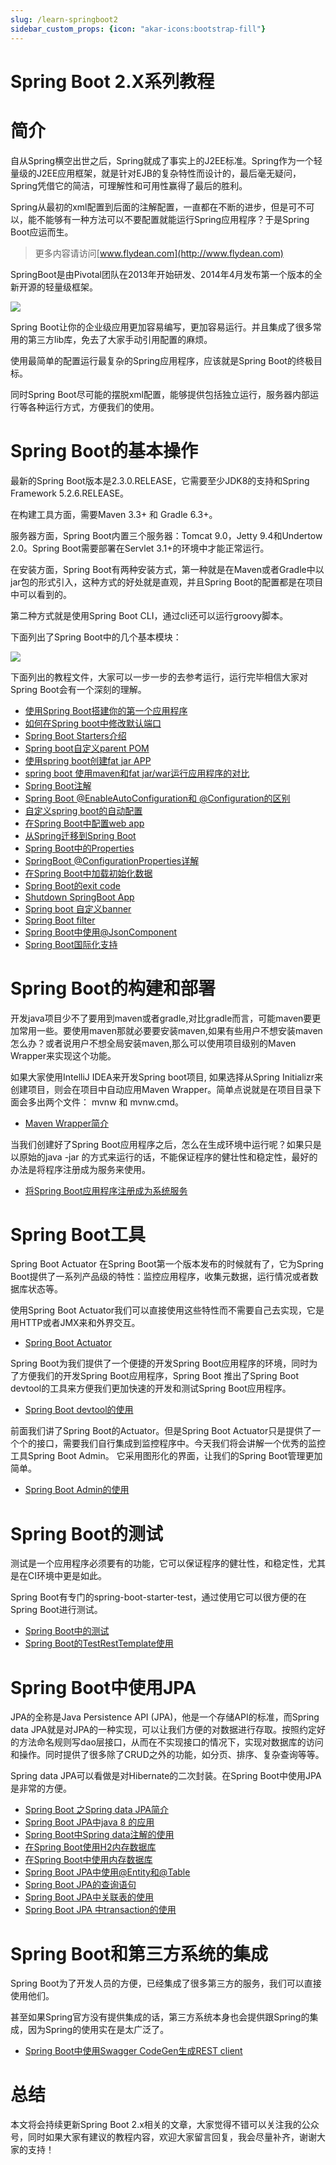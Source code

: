 ```yaml
---
slug: /learn-springboot2
sidebar_custom_props: {icon: "akar-icons:bootstrap-fill"}
---
```


# Spring Boot 2.X系列教程

# 简介

自从Spring横空出世之后，Spring就成了事实上的J2EE标准。Spring作为一个轻量级的J2EE应用框架，就是针对EJB的复杂特性而设计的，最后毫无疑问，Spring凭借它的简洁，可理解性和可用性赢得了最后的胜利。

Spring从最初的xml配置到后面的注解配置，一直都在不断的进步，但是可不可以，能不能够有一种方法可以不要配置就能运行Spring应用程序？于是Spring Boot应运而生。

> 更多内容请访问[www.flydean.com](http://www.flydean.com)

SpringBoot是由Pivotal团队在2013年开始研发、2014年4月发布第一个版本的全新开源的轻量级框架。

![](https://img-blog.csdnimg.cn/20200519220936364.png?x-oss-process=image/watermark,type_ZmFuZ3poZW5naGVpdGk,shadow_0,text_aHR0cDovL3d3dy5mbHlkZWFuLmNvbQ==,size_35,color_8F8F8F,t_70)

Spring Boot让你的企业级应用更加容易编写，更加容易运行。并且集成了很多常用的第三方lib库，免去了大家手动引用配置的麻烦。

使用最简单的配置运行最复杂的Spring应用程序，应该就是Spring Boot的终极目标。

同时Spring Boot尽可能的摆脱xml配置，能够提供包括独立运行，服务器内部运行等各种运行方式，方便我们的使用。

# Spring Boot的基本操作

最新的Spring Boot版本是2.3.0.RELEASE，它需要至少JDK8的支持和Spring Framework 5.2.6.RELEASE。

在构建工具方面，需要Maven 3.3+ 和 Gradle 6.3+。

服务器方面，Spring Boot内置三个服务器：Tomcat 9.0，Jetty 9.4和Undertow 2.0。Spring Boot需要部署在Servlet 3.1+的环境中才能正常运行。

在安装方面，Spring Boot有两种安装方式，第一种就是在Maven或者Gradle中以jar包的形式引入，这种方式的好处就是直观，并且Spring Boot的配置都是在项目中可以看到的。

第二种方式就是使用Spring Boot CLI，通过cli还可以运行groovy脚本。

下面列出了Spring Boot中的几个基本模块：

![](https://img-blog.csdnimg.cn/20200519230601826.png?x-oss-process=image/watermark,type_ZmFuZ3poZW5naGVpdGk,shadow_0,text_aHR0cDovL3d3dy5mbHlkZWFuLmNvbQ==,size_35,color_8F8F8F,t_70)

下面列出的教程文件，大家可以一步一步的去参考运行，运行完毕相信大家对Spring Boot会有一个深刻的理解。

* [使用Spring Boot搭建你的第一个应用程序](http://www.flydean.com/springboot-a-simple-app/)
* [如何在Spring boot中修改默认端口](http://www.flydean.com/change-default-port-in-spring-boot/)
* [Spring Boot Starters介绍](http://www.flydean.com/spring-boot-starters/)
* [Spring boot自定义parent POM](http://www.flydean.com/custom-parent-pom/)
* [使用spring boot创建fat jar APP](http://www.flydean.com/use-spring-boot-create-fat-jar-app/)
* [spring boot 使用maven和fat jar/war运行应用程序的对比](http://www.flydean.com/spring-boot-maven-vs-fat-jar-war/)
* [Spring Boot注解](http://www.flydean.com/spring-boot-annotations/)
* [Spring Boot @EnableAutoConfiguration和 @Configuration的区别](http://www.flydean.com/spring-boot-enableautoconfiguration-vs-configuration/)
* [自定义spring boot的自动配置](http://www.flydean.com/springboot-custom-autoconfig/)
* [在Spring Boot中配置web app](http://www.flydean.com/springboot-config-webapp/)
* [从Spring迁移到Spring Boot](http://www.flydean.com/migrate-spring-to-springboot/)
* [Spring Boot中的Properties](http://www.flydean.com/spring-boot-properties/)
* [SpringBoot @ConfigurationProperties详解](http://www.flydean.com/springboot-configurationproperties/)
* [在Spring Boot中加载初始化数据](http://www.flydean.com/spring-boot-load-ini-data/)
* [Spring Boot的exit code](http://www.flydean.com/spring-boot-exit-code/)
* [Shutdown SpringBoot App](http://www.flydean.com/shutdown-springboot-app/)
* [Spring boot 自定义banner](http://www.flydean.com/spring-boot-customer-banner/)
* [Spring Boot filter](http://www.flydean.com/spring-boot-filter/)
* [Spring Boot中使用@JsonComponent](http://www.flydean.com/spring-boot-jsoncomponent/)
* [Spring Boot国际化支持](http://www.flydean.com/spring-boot-internationalization/)

# Spring Boot的构建和部署

开发java项目少不了要用到maven或者gradle,对比gradle而言，可能maven要更加常用一些。要使用maven那就必要要安装maven,如果有些用户不想安装maven怎么办？或者说用户不想全局安装maven,那么可以使用项目级别的Maven Wrapper来实现这个功能。

如果大家使用IntelliJ IDEA来开发Spring boot项目, 如果选择从Spring Initializr来创建项目，则会在项目中自动应用Maven Wrapper。简单点说就是在项目目录下面会多出两个文件： mvnw 和 mvnw.cmd。

* [Maven Wrapper简介](http://www.flydean.com/maven-wrapper/)

当我们创建好了Spring Boot应用程序之后，怎么在生成环境中运行呢？如果只是以原始的java -jar 的方式来运行的话，不能保证程序的健壮性和稳定性，最好的办法是将程序注册成为服务来使用。

* [将Spring Boot应用程序注册成为系统服务](http://www.flydean.com/spring-boot-run-as-service/)

# Spring Boot工具

Spring Boot Actuator 在Spring Boot第一个版本发布的时候就有了，它为Spring Boot提供了一系列产品级的特性：监控应用程序，收集元数据，运行情况或者数据库状态等。

使用Spring Boot Actuator我们可以直接使用这些特性而不需要自己去实现，它是用HTTP或者JMX来和外界交互。

* [Spring Boot Actuator](http://www.flydean.com/spring-boot-actuator/)

Spring Boot为我们提供了一个便捷的开发Spring Boot应用程序的环境，同时为了方便我们的开发Spring Boot应用程序，Spring Boot 推出了Spring Boot devtool的工具来方便我们更加快速的开发和测试Spring Boot应用程序。

* [Spring Boot devtool的使用](http://www.flydean.com/spring-boot-devtool/)

前面我们讲了Spring Boot的Actuator。但是Spring Boot Actuator只是提供了一个个的接口，需要我们自行集成到监控程序中。今天我们将会讲解一个优秀的监控工具Spring Boot Admin。 它采用图形化的界面，让我们的Spring Boot管理更加简单。

* [Spring Boot Admin的使用](http://www.flydean.com/spring-boot-admin/)



# Spring Boot的测试

测试是一个应用程序必须要有的功能，它可以保证程序的健壮性，和稳定性，尤其是在CI环境中更是如此。

Spring Boot有专门的spring-boot-starter-test，通过使用它可以很方便的在Spring Boot进行测试。

* [Spring Boot中的测试](http://www.flydean.com/spring-boot-test/)
* [Spring Boot的TestRestTemplate使用](http://www.flydean.com/springboot-testresttemplate/)


# Spring Boot中使用JPA

JPA的全称是Java Persistence API (JPA)，他是一个存储API的标准，而Spring data JPA就是对JPA的一种实现，可以让我们方便的对数据进行存取。按照约定好的方法命名规则写dao层接口，从而在不实现接口的情况下，实现对数据库的访问和操作。同时提供了很多除了CRUD之外的功能，如分页、排序、复杂查询等等。

Spring data JPA可以看做是对Hibernate的二次封装。在Spring Boot中使用JPA是非常的方便。

* [Spring Boot 之Spring data JPA简介](http://www.flydean.com/spring-boot-spring-data-jpa/)
* [Spring Boot JPA中java 8 的应用](http://www.flydean.com/spring-boot-jpa-java-8/)
* [Spring Boot中Spring data注解的使用](http://www.flydean.com/spring-boot-spring-data-annotations/)
* [在Spring Boot使用H2内存数据库](http://www.flydean.com/spring-boot-h2/)
* [在Spring Boot中使用内存数据库](http://www.flydean.com/spring-boot-in-memory-db/)
* [Spring Boot JPA中使用@Entity和@Table](http://www.flydean.com/spring-boot-jpa-entity-table/)
* [Spring Boot JPA的查询语句](http://www.flydean.com/spring-boot-jpa-query/)
* [Spring Boot JPA中关联表的使用](http://www.flydean.com/spring-boot-jpa-relation/)
* [Spring Boot JPA 中transaction的使用](http://www.flydean.com/spring-boot-jpa-transaction/)

# Spring Boot和第三方系统的集成

Spring Boot为了开发人员的方便，已经集成了很多第三方的服务，我们可以直接使用他们。

甚至如果Spring官方没有提供集成的话，第三方系统本身也会提供跟Spring的集成，因为Spring的使用实在是太广泛了。

* [Spring Boot中使用Swagger CodeGen生成REST client](http://www.flydean.com/spring-boot-swagger-codegen-rest-client/)


# 总结

本文将会持续更新Spring Boot 2.x相关的文章，大家觉得不错可以关注我的公众号，同时如果大家有建议的教程内容，欢迎大家留言回复，我会尽量补齐，谢谢大家的支持！


<DocCardList />



